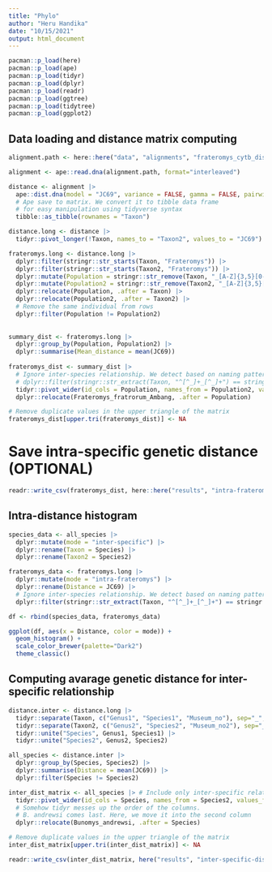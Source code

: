 ---
title: "Phylo"
author: "Heru Handika"
date: "10/15/2021"
output: html_document
---

```{r}
pacman::p_load(here)
pacman::p_load(ape)
pacman::p_load(tidyr)
pacman::p_load(dplyr)
pacman::p_load(readr)
pacman::p_load(ggtree)
pacman::p_load(tidytree)
pacman::p_load(ggplot2)
```

## Data loading and distance matrix computing 

```{r}
alignment.path <- here::here("data", "alignments", "frateromys_cytb_dist.phy")

alignment <- ape::read.dna(alignment.path, format="interleaved")

distance <- alignment |> 
  ape::dist.dna(model = "JC69", variance = FALSE, gamma = FALSE, pairwise.deletion = FALSE, base.freq = NULL, as.matrix = TRUE) |>
  # Ape save to matrix. We convert it to tibble data frame
  # for easy manipulation using tidyverse syntax
  tibble::as_tibble(rownames = "Taxon")

distance.long <- distance |>
  tidyr::pivot_longer(!Taxon, names_to = "Taxon2", values_to = "JC69") 

frateromys.long <- distance.long |>
  dplyr::filter(stringr::str_starts(Taxon, "Frateromys")) |>
  dplyr::filter(stringr::str_starts(Taxon2, "Frateromys")) |> 
  dplyr::mutate(Population = stringr::str_remove(Taxon, "_[A-Z]{3,5}[0-9]+")) |> 
  dplyr::mutate(Population2 = stringr::str_remove(Taxon2, "_[A-Z]{3,5}[0-9]+")) |> 
  dplyr::relocate(Population, .after = Taxon) |> 
  dplyr::relocate(Population2, .after = Taxon2) |>
  # Remove the same individual from rows
  dplyr::filter(Population != Population2)
  
  
summary_dist <- frateromys.long |> 
  dplyr::group_by(Population, Population2) |>
  dplyr::summarise(Mean_distance = mean(JC69))
  
frateromys_dist <- summary_dist |> 
  # Ignore inter-species relationship. We detect based on naming patterns.
  # dplyr::filter(stringr::str_extract(Taxon, "^[^_]+_[^_]+") == stringr::str_extract(Taxon2, "^[^_]+_[^_]+")) |> 
  tidyr::pivot_wider(id_cols = Population, names_from = Population2, values_from = Mean_distance)  |> 
  dplyr::relocate(Frateromys_fratrorum_Ambang, .after = Population)

# Remove duplicate values in the upper triangle of the matrix
frateromys_dist[upper.tri(frateromys_dist)] <- NA
```

# Save intra-specific genetic distance (OPTIONAL)

```{r}
readr::write_csv(frateromys_dist, here::here("results", "intra-frateromys-distanceJC69.csv"), na="")
```

## Intra-distance histogram

```{r}
species_data <- all_species |> 
  dplyr::mutate(mode = "inter-specific") |> 
  dplyr::rename(Taxon = Species) |> 
  dplyr::rename(Taxon2 = Species2)

frateromys_data <- frateromys.long |> 
  dplyr::mutate(mode = "intra-frateromys") |> 
  dplyr::rename(Distance = JC69) |> 
  # Ignore inter-species relationship. We detect based on naming patterns.
  dplyr::filter(stringr::str_extract(Taxon, "^[^_]+_[^_]+") == stringr::str_extract(Taxon2, "^[^_]+_[^_]+")) 

df <- rbind(species_data, frateromys_data)

ggplot(df, aes(x = Distance, color = mode)) + 
  geom_histogram() +
  scale_color_brewer(palette="Dark2")
  theme_classic()
```

## Computing avarage genetic distance for inter-specific relationship

```{r}
distance.inter <- distance.long |>
  tidyr::separate(Taxon, c("Genus1", "Species1", "Museum_no"), sep="_", extra = "drop") |>
  tidyr::separate(Taxon2, c("Genus2", "Species2", "Museum_no2"), sep="_", extra = "drop") |>
  tidyr::unite("Species", Genus1, Species1) |>
  tidyr::unite("Species2", Genus2, Species2)

all_species <- distance.inter |>
  dplyr::group_by(Species, Species2) |>
  dplyr::summarise(Distance = mean(JC69)) |>
  dplyr::filter(Species != Species2)

inter_dist_matrix <- all_species |> # Include only inter-specific relationship
  tidyr::pivot_wider(id_cols = Species, names_from = Species2, values_from = Distance) |>
  # Somehow tidyr messes up the order of the columns. 
  # B. andrewsi comes last. Here, we move it into the second column
  dplyr::relocate(Bunomys_andrewsi, .after = Species)

# Remove duplicate values in the upper triangle of the matrix
inter_dist_matrix[upper.tri(inter_dist_matrix)] <- NA

readr::write_csv(inter_dist_matrix, here("results", "inter-specific-dist-matrix.csv"), na="")
```
